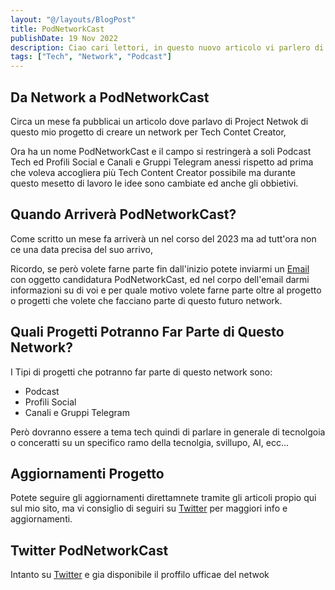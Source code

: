 ```yaml
---
layout: "@/layouts/BlogPost"
title: PodNetworkCast
publishDate: 19 Nov 2022
description: Ciao cari lettori, in questo nuovo articolo vi parlero di un mio nuovo progetto.
tags: ["Tech", "Network", "Podcast"]
---
```



## Da Network a PodNetworkCast

Circa un mese fa pubblicai un articolo dove parlavo di Project Netwok di questo mio progetto di creare un network per Tech Contet Creator,

Ora ha un nome PodNetworkCast e il campo si restringerà a soli Podcast Tech ed Profili Social e Canali e Gruppi Telegram anessi rispetto ad prima che voleva accogliera più Tech Content Creator possibile ma durante questo mesetto di lavoro le idee sono cambiate ed anche gli obbietivi.

## Quando Arriverà PodNetworkCast?

Come scritto un mese fa arriverà un nel corso del 2023 ma ad tutt'ora non ce una data precisa del suo arrivo,

Ricordo, se però volete farne parte fin dall'inizio potete inviarmi un [Email](mailto:mikibonfa@gmail.com) con oggetto candidatura PodNetworkCast,
ed nel corpo dell'email darmi informazioni su di voi e per quale motivo volete farne parte oltre al progetto o progetti che volete che facciano parte di questo futuro network.


## Quali Progetti Potranno Far Parte di Questo Network?
I Tipi di progetti che potranno far parte di questo network sono:

- Podcast
- Profili Social
- Canali e Gruppi Telegram

Però dovranno essere a tema tech quindi di parlare in generale di tecnolgoia o conceratti su un specifico ramo della tecnolgia, svillupo, AI,  ecc...

## Aggiornamenti Progetto
Potete seguire gli aggiornamenti direttamnete tramite gli articoli propio qui sul mio sito, ma vi consiglio di seguiri su [Twitter](https://twitter.com/iMichaelProMax) per maggiori info e aggiornamenti.

## Twitter PodNetworkCast
Intanto su [Twitter](https://twitter.com/PodNetworkCast) e gia disponibile il proffilo ufficae del netwok